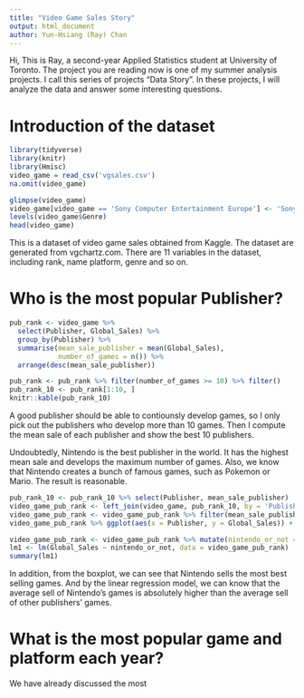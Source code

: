 ```yaml
---
title: "Video Game Sales Story"
output: html_document
author: Yun-Hsiang (Ray) Chan
---
```

Hi, This is Ray, a second-year Applied Statistics student at University of Toronto. The project you are reading now is one of my summer analysis projects. I call this series of projects "Data Story". In these projects, I will analyze the data and answer some interesting questions.

# Introduction of the dataset
```r
library(tidyverse)
library(knitr)
library(Hmisc)
video_game = read_csv('vgsales.csv')
na.omit(video_game)
```

```r
glimpse(video_game)
video_game[video_game == 'Sony Computer Entertainment Europe'] <- 'Sony Computer Entertainment'
levels(video_game$Genre)
head(video_game)
```

This is a dataset of video game sales obtained from Kaggle. The dataset are generated from vgchartz.com. There are 11 variables in the dataset, including rank, name platform, genre and so on. 

# Who is the most popular Publisher? 
```r
pub_rank <- video_game %>% 
  select(Publisher, Global_Sales) %>% 
  group_by(Publisher) %>%  
  summarise(mean_sale_publisher = mean(Global_Sales), 
            number_of_games = n()) %>% 
  arrange(desc(mean_sale_publisher))

pub_rank <- pub_rank %>% filter(number_of_games >= 10) %>% filter()
pub_rank_10 <- pub_rank[1:10, ]
knitr::kable(pub_rank_10)
```

A good publisher should be able to contiounsly develop games, so I only pick out the publishers who develop more than 10 games. Then I compute the mean sale of each publisher and show the best 10 publishers.

Undoubtedly, Nintendo is the best publisher in the world. It has the highest mean sale and develops the maximum number of games. Also, we know that Nintendo creates a bunch of famous games, such as Pokemon or Mario. The result is reasonable.

```r
pub_rank_10 <- pub_rank_10 %>% select(Publisher, mean_sale_publisher)
video_game_pub_rank <- left_join(video_game, pub_rank_10, by = 'Publisher')
video_game_pub_rank <- video_game_pub_rank %>% filter(mean_sale_publisher > 0.90)
video_game_pub_rank %>% ggplot(aes(x = Publisher, y = Global_Sales)) + geom_boxplot()

video_game_pub_rank <- video_game_pub_rank %>% mutate(nintendo_or_not = if_else(Publisher != 'Nintendo', 'Others', 'Nintendo'))
lm1 <- lm(Global_Sales ~ nintendo_or_not, data = video_game_pub_rank)
summary(lm1)

```

In addition, from the boxplot, we can see that Nintendo sells the most best selling games. And by the linear regression model, we can know that the average sell of Nintendo's games is absolutely higher than the average sell of other publishers' games. 

# What is the most popular game and platform each year?

We have already discussed the most






